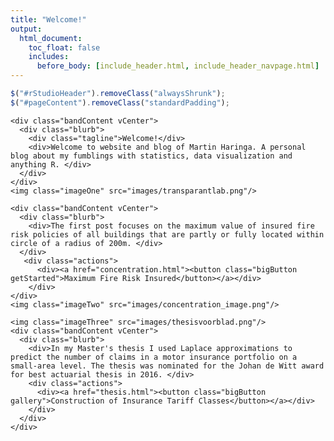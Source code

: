 ```yaml
---
title: "Welcome!"
output:
  html_document:
    toc_float: false
    includes:
      before_body: [include_header.html, include_header_navpage.html]
---
```



```js
$("#rStudioHeader").removeClass("alwaysShrunk");
$("#pageContent").removeClass("standardPadding");
```


<!--html_preserve-->

<div id="homeContent">
  <div class="band full blue first rightText">
    <div class="bandContent vCenter">
      <div class="blurb">
        <div class="tagline">Welcome!</div>
        <div>Welcome to website and blog of Martin Haringa. A personal blog about my fumblings with statistics, data visualization and anything R. </div>
      </div>
    </div>
    <img class="imageOne" src="images/transparantlab.png"/>
  </div>
  <div class="band full gray1 second leftText">
    <div class="bandContent vCenter">
      <div class="blurb">
        <div>The first post focuses on the maximum value of insured fire risk policies of all buildings that are partly or fully located within circle of a radius of 200m. </div>
      </div>
       <div class="actions">
          <div><a href="concentration.html"><button class="bigButton getStarted">Maximum Fire Risk Insured</button></a></div>
        </div>
    </div>
    <img class="imageTwo" src="images/concentration_image.png"/>
  </div>

  <div class="band full third rightText">
    <img class="imageThree" src="images/thesisvoorblad.png"/>
    <div class="bandContent vCenter">
      <div class="blurb">
        <div>In my Master's thesis I used Laplace approximations to predict the number of claims in a motor insurance portfolio on a small-area level. The thesis was nominated for the Johan de Witt award for best actuarial thesis in 2016. </div>
        <div class="actions">
          <div><a href="thesis.html"><button class="bigButton gallery">Construction of Insurance Tariff Classes</button></a></div>
        </div>
      </div>
    </div>
  </div>
</div>

<!--/html_preserve-->







